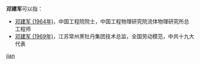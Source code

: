 '''邓建军'''可以指：
* [[邓建军_(1964年)|邓建军 (1964年)]]，中国工程院院士，中国工程物理研究院流体物理研究所总工程师
* [[邓建军_(1969年)|邓建军 (1969年)]]，江苏常州黑牡丹集团技术总监，全国劳动模范，中共十九大代表

{{disambig}}

[[Category:三字邓姓人名消歧义|jian]]